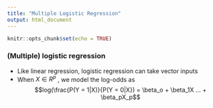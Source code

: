 ```yaml
---
title: "Multiple Logistic Regression"
output: html_document
---
```


```r
knitr::opts_chunk$set(echo = TRUE)
```

### (Multiple) logistic regression
* Like linear regression, logistic regression can take vector inputs
* When $X \in R^p$ , we model the log-odds as 
$$log(\frac{P(Y = 1|X)}{P(Y = 0|X}) = \beta_o + \beta_1X ... + \beta_pX_p$$